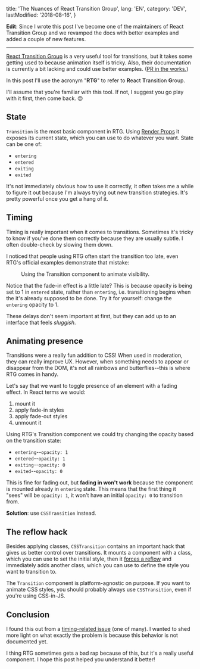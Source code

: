 
  title: 'The Nuances of React Transition Group',
  lang: 'EN',
  category: 'DEV',
  lastModified: '2018-08-16',
}

**Edit**: Since I wrote this post I've become one of the maintainers of React Transition Group and we revamped the docs with better examples and added a couple of new features.

---

[React Transition Group] is a very useful tool for transitions, but it takes some getting used to because animation itself is tricky. Also, their documentation is currently a bit lacking and could use better examples. ([PR in the works.][pr-docs])

In this post I'll use the acronym "**RTG**" to refer to **R**eact **T**ransition **G**roup.

I'll assume that you're familiar with this tool. If not, I suggest you go play with it first, then come back. 🙃

## State

`Transition` is the most basic component in RTG. Using [Render Props] it exposes its current state, which you can use to do whatever you want. State can be one of:

  - `entering`
  - `entered`
  - `exiting`
  - `exited`

It's not immediately obvious how to use it correctly, it often takes me a while to figure it out because I'm always trying out new transition strategies. It's pretty powerful once you get a hang of it.

## Timing

Timing is really important when it comes to transitions. Sometimes it's tricky to know if you've done them correctly because they are usually subtle. I often double-check by slowing them down.

I noticed that people using RTG often start the transition too late, even RTG's official examples demonstrate that mistake:

<figure>
  <Demo id="y26rj99yov" />
  <figcaption>
    Using the Transition component to animate visibility.
  </figcaption>
</figure>

Notice that the fade-in effect is a little late? This is because opacity is being set to 1 in `entered` state, rather than `entering`, i.e. transitioning begins when the it's already supposed to be done. Try it for yourself: change the `entering` opacity to 1.

These delays don't seem important at first, but they can add up to an interface that feels _sluggish_.

## Animating presence

Transitions were a really fun addition to CSS! When used in moderation, they can really improve UX. However, when something needs to appear or disappear from the DOM, it's not all rainbows and butterflies--this is where RTG comes in handy.

Let's say that we want to toggle presence of an element with a fading effect. In React terms we would:

  1. mount it
  2. apply fade-in styles
  3. apply fade-out styles
  4. unmount it

Using RTG's Transition component we could try changing the opacity based on the transition state:

  - `entering`--`opacity: 1`
  - `entered`--`opacity: 1`
  - `exiting`--`opacity: 0`
  - `exited`--`opacity: 0`

This is fine for fading out, but **fading in won't work** because the component is mounted already in `entering` state. This means that the first thing it "sees" will be `opacity: 1`, it won't have an initial `opacity: 0` to transition from.

**Solution**: use `CSSTransition` instead.

## The reflow hack

Besides applying classes, `CSSTransition` contains an important hack that gives us better control over transitions. It mounts a component with a class, which you can use to set the initial style, then it [forces a reflow][reflow-hack] and immediately adds another class, which you can use to define the style you want to transition to.

The `Transition` component is platform-agnostic on purpose. If you want to animate CSS styles, you should probably always use `CSSTransition`, even if you're using CSS-in-JS.

## Conclusion

I found this out from a [timing-related issue][timing-explained] (one of many). I wanted to shed more light on what exactly the problem is because this behavior is not documented yet.

I thing RTG sometimes gets a bad rap because of this, but it's a really useful component. I hope this post helped you understand it better!

[React Transition Group]: http://reactcommunity.org/react-transition-group
[pr-docs]: https://github.com/reactjs/react-transition-group/pull/304
[Render Props]: https://reactjs.org/docs/render-props.html
[reflow-hack]: https://github.com/reactjs/react-transition-group/blob/5007303e729a74be66a21c3e2205e4916821524b/src/CSSTransition.js#L208-L215
[timing-explained]: https://github.com/reactjs/react-transition-group/issues/159#issuecomment-322761171

